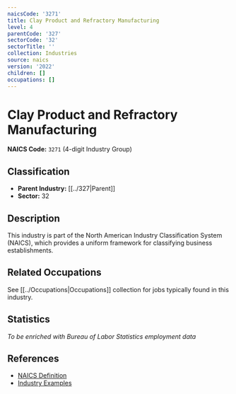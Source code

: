 ```yaml
---
naicsCode: '3271'
title: Clay Product and Refractory Manufacturing
level: 4
parentCode: '327'
sectorCode: '32'
sectorTitle: ''
collection: Industries
source: naics
version: '2022'
children: []
occupations: []
---
```

# Clay Product and Refractory Manufacturing

**NAICS Code:** `3271` (4-digit Industry Group)

## Classification

- **Parent Industry:** [[../327|Parent]]
- **Sector:** 32

## Description

This industry is part of the North American Industry Classification System (NAICS), which provides a uniform framework for classifying business establishments.

## Related Occupations

See [[../Occupations|Occupations]] collection for jobs typically found in this industry.

## Statistics

*To be enriched with Bureau of Labor Statistics employment data*

## References

- [NAICS Definition](https://www.census.gov/naics/)
- [Industry Examples](https://www.census.gov/naics/2022NAICS/)
